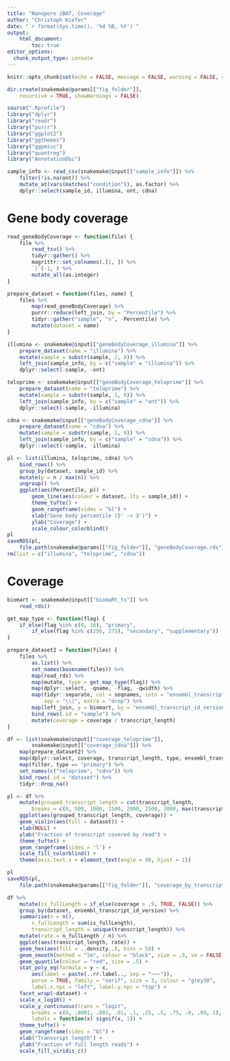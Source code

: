 ```yaml
---
title: "Nanopore iBAT, Coverage"
author: "Christoph Kiefer"
date: "`r format(Sys.time(), '%d %B, %Y')`"
output:
    html_document:
        toc: true
editor_options:
  chunk_output_type: console
---
```


```r
knitr::opts_chunk$set(echo = FALSE, message = FALSE, warning = FALSE, cache = FALSE)
```

```r
dir.create(snakemake@params[["fig_folder"]],
    recursive = TRUE, showWarnings = FALSE)
```

```r
source(".Rprofile")
library("dplyr")
library("readr")
library("purrr")
library("ggplot2")
library("ggthemes")
library("ggpmisc")
library("quantreg")
library("AnnotationDbi")
```

```r
sample_info <- read_csv(snakemake@input[["sample_info"]]) %>%
    filter(!is.na(ont)) %>%
    mutate_at(vars(matches("condition")), as.factor) %>%
    dplyr::select(sample_id, illumina, ont, cdna)
```

# Gene body coverage

```r
read_geneBodyCoverage <- function(file) {
    file %>%
        read_tsv() %>%
        tidyr::gather() %>%
        magrittr::set_colnames(.[1, ]) %>%
        `[`(-1, ) %>%
        mutate_all(as.integer)
}

prepare_dataset = function(files, name) {
    files %>%
        map(read_geneBodyCoverage) %>%
        purrr::reduce(left_join, by = "Percentile") %>%
        tidyr::gather("sample", "n", -Percentile) %>%
        mutate(dataset = name)
}

illumina <- snakemake@input[["geneBodyCoverage_illumina"]] %>%
    prepare_dataset(name = "illumina") %>%
    mutate(sample = substr(sample, 2, 9)) %>%
    left_join(sample_info, by = c("sample" = "illumina")) %>%
    dplyr::select(-sample, -ont)

teloprime <- snakemake@input[["geneBodyCoverage_teloprime"]] %>%
    prepare_dataset(name = "teloprime") %>%
    mutate(sample = substr(sample, 1, 9)) %>%
    left_join(sample_info, by = c("sample" = "ont")) %>%
    dplyr::select(-sample, -illumina)

cdna <- snakemake@input[["geneBodyCoverage_cdna"]] %>%
    prepare_dataset(name = "cdna") %>%
    mutate(sample = substr(sample, 1, 9)) %>%
    left_join(sample_info, by = c("sample" = "cdna")) %>%
    dplyr::select(-sample, -illumina)
```

```r
pl <- list(illumina, teloprime, cdna) %>%
    bind_rows() %>%
    group_by(dataset, sample_id) %>%
    mutate(p = n / max(n)) %>%
    ungroup() %>%
    ggplot(aes(Percentile, p)) +
        geom_line(aes(colour = dataset, lty = sample_id)) +
        theme_tufte() +
        geom_rangeframe(sides = "bl") +
        xlab("Gene body percentile (5' -> 3')") +
        ylab("Coverage") +
        scale_colour_colorblind()
pl
saveRDS(pl,
    file.path(snakemake@params[["fig_folder"]], "geneBodyCoverage.rds"))
rm(list = c("illumina", "teloprime", "cdna"))
```

# Coverage

```r
biomart <- snakemake@input[["biomaRt_tx"]] %>%
    read_rds()
```

```r
get_map_type <- function(flag) {
    if_else(flag %in% c(0, 16), "primary",
        if_else(flag %in% c(256, 275), "secondary", "supplementary"))
}

prepare_dataset2 = function(files) {
    files %>%
        as.list() %>%
        set_names(basename(files)) %>%
        map(read_rds) %>%
        map(mutate, type = get_map_type(flag)) %>%
        map(dplyr::select, -qname, -flag, -qwidth) %>%
        map(tidyr::separate, col = seqnames, into = "ensembl_transcript_id_version",
            sep = "\\|", extra = "drop") %>%
        map(left_join, y = biomart, by = "ensembl_transcript_id_version") %>%
        bind_rows(.id = "sample") %>%
        mutate(coverage = coverage / transcript_length)
}

df <- list(snakemake@input[["coverage_teloprime"]],
        snakemake@input[["coverage_cdna"]]) %>%
    map(prepare_dataset2) %>%
    map(dplyr::select, coverage, transcript_length, type, ensembl_transcript_id_version) %>%
    map(filter, type == "primary") %>%
    set_names(c("teloprime", "cdna")) %>%
    bind_rows(.id = "dataset") %>%
    tidyr::drop_na()
```

```r
pl <- df %>%
    mutate(grouped_transcript_length = cut(transcript_length,
        breaks = c(0, 500, 1000, 1500, 2000, 2500, 3000, max(transcript_length)))) %>%
    ggplot(aes(grouped_transcript_length, coverage)) +
    geom_violin(aes(fill = dataset)) +
    xlab(NULL) +
    ylab("Fraction of transcript covered by read") +
    theme_tufte() +
    geom_rangeframe(sides = 'l') +
    scale_fill_colorblind() +
    theme(axis.text.x = element_text(angle = 90, hjust = 1))

pl
saveRDS(pl,
    file.path(snakemake@params[["fig_folder"]], "coverage_by_transcriptLength.rds"))
```


```r
df %>%
    mutate(is_fullLength = if_else(coverage > .9, TRUE, FALSE)) %>%
    group_by(dataset, ensembl_transcript_id_version) %>%
    summarise(n = n(),
        n_fullLength = sum(is_fullLength),
        transcript_length = unique(transcript_length)) %>%
    mutate(rate = n_fullLength / n) %>%
    ggplot(aes(transcript_length, rate)) +
    geom_hex(aes(fill = ..density..), bins = 50) +
    geom_smooth(method = "lm", colour = "black", size = .5, se = FALSE) +
    geom_quantile(colour = "red", size = .5) +
    stat_poly_eq(formula = y ~ x,
        aes(label = paste(..rr.label.., sep = "~~~")),
        parse = TRUE, family = "serif", size = 3, colour = "grey30",
        label.x.npc = "left", label.y.npc = "top") +
    facet_wrap(~dataset) +
    scale_x_log10() +
    scale_y_continuous(trans = "logit",
        breaks = c(0, .0001, .001, .01, .1, .25, .5, .75, .9, .99, 1),
        labels = function(x) signif(x, 1)) +
    theme_tufte() +
    geom_rangeframe(sides = "bl") +
    xlab("Transcript length") +
    ylab("Fraction of full length reads") +
    scale_fill_viridis_c()
```
